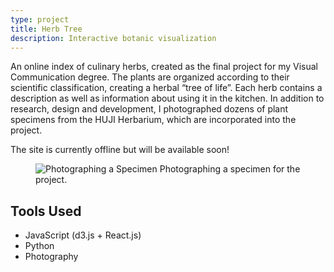 ```yaml
---
type: project
title: Herb Tree
description: Interactive botanic visualization
---
```


An online index of culinary herbs, created as the final project for my Visual
Communication degree. The plants are organized according to their scientific
classification, creating a herbal “tree of life”. Each herb contains a
description as well as information about using it in the kitchen. In addition to
research, design and development, I photographed dozens of plant specimens from
the HUJI Herbarium, which are incorporated into the project.

The site is currently offline but will be available soon!

<figure>
  <img
    src="/site/projects/herbtree/specimen.jpg"
    alt="Photographing a Specimen"
  />
  <span className="Caption">Photographing a specimen for the project.</span>
</figure>

## Tools Used

- JavaScript (d3.js + React.js)
- Python
- Photography
